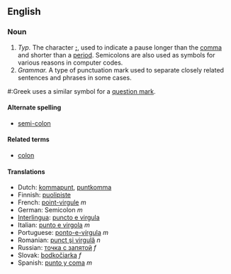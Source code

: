 ==English==
===Noun===
# ''Typ.'' The character '''[[;]]''', used to indicate a pause longer than the [[comma]] and shorter than a [[period]].  Semicolons are also used as symbols for various reasons in computer codes.
# ''Grammar.''  A type of punctuation mark used to separate closely related sentences and phrases in some cases.

#:Greek uses a similar symbol for a [[question mark]].

====Alternate spelling====
*[[semi-colon]]

====Related terms====
*[[colon]]

====Translations====
*Dutch: [[kommapunt]], [[puntkomma]]
*Finnish: [[puolipiste]]
*French: [[point-virgule]] ''m''
*German: Semicolon ''m''
*[[Interlingua]]: [[puncto e virgula]]
*Italian: [[punto e virgola]] ''m''
*Portuguese: [[ponto-e-vírgula]] ''m''
*Romanian: [[punct şi virgulă]] ''n''
*Russian: [[точка с запятой]] ''f''
*Slovak: [[bodkočiarka]] ''f''
*Spanish: [[punto y coma]] ''m''

{{Punctuation}}